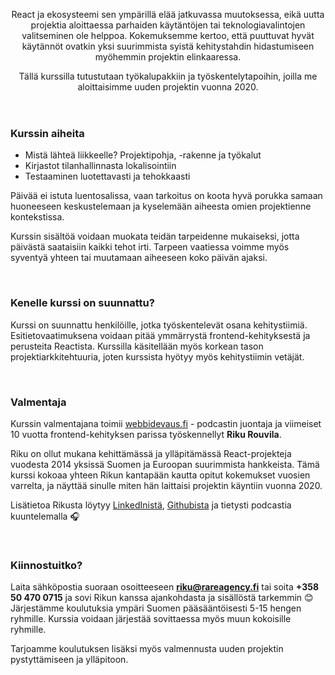 
<Header>
  <Title>Suomen tehokkain<br /> React-kurssi</Title>

React ja ekosysteemi sen ympärillä elää jatkuvassa muutoksessa, eikä uutta projektia aloittaessa parhaiden käytäntöjen tai teknologiavalintojen valitseminen ole helppoa.
Kokemuksemme kertoo, että puuttuvat hyvät käytännöt ovatkin yksi suurimmista syistä kehitystahdin hidastumiseen myöhemmin projektin elinkaaressa.

Tällä kurssilla tutustutaan työkalupakkiin ja työskentelytapoihin, joilla me aloittaisimme uuden projektin vuonna 2020.

</Header>

<Main>

### Kurssin aiheita

- Mistä lähteä liikkeelle? Projektipohja, -rakenne ja työkalut
- Kirjastot tilanhallinnasta lokalisointiin
- Testaaminen luotettavasti ja tehokkaasti

Päivää ei istuta luentosalissa, vaan tarkoitus on koota hyvä porukka samaan huoneeseen keskustelemaan ja kyselemään aiheesta omien projektienne kontekstissa.

Kurssin sisältöä voidaan muokata teidän tarpeidenne mukaiseksi, jotta päivästä saataisiin kaikki tehot irti.
Tarpeen vaatiessa voimme myös syventyä yhteen tai muutamaan aiheeseen koko päivän ajaksi.

<br />

### Kenelle kurssi on suunnattu?

Kurssi on suunnattu henkilöille, jotka työskentelevät osana kehitystiimiä. Esitietovaatimuksena voidaan pitää ymmärrystä frontend-kehityksestä ja perusteita Reactista.
Kurssilla käsitellään myös korkean tason projektiarkkitehtuuria, joten kurssista hyötyy myös kehitystiimin vetäjät.

<br />

### Valmentaja

Kurssin valmentajana toimii [webbidevaus.fi](https://webbidevaus.fi/) - podcastin juontaja ja viimeiset 10 vuotta frontend-kehityksen parissa työskennellyt **Riku Rouvila**.<br />

Riku on ollut mukana kehittämässä ja ylläpitämässä React-projekteja vuodesta 2014 yksissä Suomen ja Euroopan suurimmista hankkeista.
Tämä kurssi kokoaa yhteen Rikun kantapään kautta opitut kokemukset vuosien varrelta, ja näyttää sinulle miten hän laittaisi projektin käyntiin vuonna 2020.

Lisätietoa Rikusta löytyy [LinkedInistä](https://www.linkedin.com/in/rikurouvila/), [Githubista](https://github.com/rikukissa) ja tietysti podcastia kuuntelemalla 🎧

<br />

### Kiinnostuitko?

Laita sähköpostia suoraan osoitteeseen **riku@rareagency.fi** tai soita **+358 50 470 0715** ja sovi Rikun kanssa ajankohdasta ja sisällöstä tarkemmin 😊
Järjestämme koulutuksia ympäri Suomen pääsääntöisesti 5-15 hengen ryhmille. Kurssia voidaan järjestää sovittaessa myös muun kokoisille ryhmille.

Tarjoamme koulutuksen lisäksi myös valmennusta uuden projektin pystyttämiseen ja ylläpitoon.

</Main>
